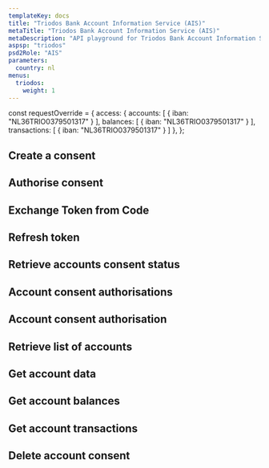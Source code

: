 ```yaml
---
templateKey: docs
title: "Triodos Bank Account Information Service (AIS)"
metaTitle: "Triodos Bank Account Information Service (AIS)"
metaDescription: "API playground for Triodos Bank Account Information Service (AIS)"
aspsp: "triodos"
psd2Role: "AIS"
parameters:
  country: nl
menus:
  triodos: 
    weight: 1
---
```




const requestOverride = {
access: {
            accounts: [
              {
                iban: "NL36TRIO0379501317"
              }
            ],
            balances: [
              {
                iban: "NL36TRIO0379501317"
              }
            ],
            transactions: [
              {
                iban: "NL36TRIO0379501317"
              }
            ]
          },
          };




  <step>

  ## Create a consent

  <StepCreateAccountConsent requestOverride={requestOverride} />
  </step>
<step>

  ## Authorise consent

  <AuthoriseStep/>
</step>
<step>

  ## Exchange Token from Code

  <CreateToken/>
</step>
<step>

  ## Refresh token

  <RefreshToken/>
  </step>
  <step>

  ## Retrieve accounts consent status

  <AccountConsentStatus/>
  </step>
  <step>

  ## Account consent authorisations

  <StepAccountConsentAuthorisations/>
  </step>
  <step>

  ## Account consent authorisation

  <StepAccountConsentAuthorisation/>
  </step>
  <step>

  ## Retrieve list of accounts

  <StepAccounts/>
  </step>
  <step>

  ## Get account data

  <StepAccount/>
  </step>
  <step>

  ## Get account balances

  <StepBalances/>
  </step>
  <step>

  ## Get account transactions

  <StepTransactions/>
  </step>
  <step>

  ## Delete account consent

  <DeleteAccountConsent/>
  </step>

